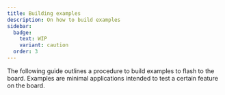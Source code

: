 ```yaml
---
title: Building examples
description: On how to build examples
sidebar:
  badge:
    text: WIP
    variant: caution
  order: 3
---
```

The following guide outlines a procedure to build examples to flash to the board. Examples are minimal applications intended to test a certain feature on the board.
